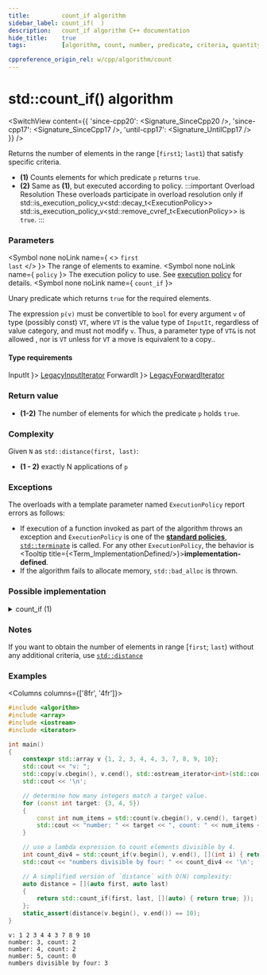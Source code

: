 ```yaml
---
title:         count_if algorithm
sidebar_label: count_if(  )
description:   count_if algorithm C++ documentation
hide_title:    true
tags:          [algorithm, count, number, predicate, criteria, quantity]

cppreference_origin_rel: w/cpp/algorithm/count
---
```



<!-- Terms -->


<!----------------- Codes ---------------------->


# std::count_if() algorithm

<SwitchView content={{
  'since-cpp20': <Signature_SinceCpp20 />,
  'since-cpp17': <Signature_SinceCpp17 />,
  'until-cpp17': <Signature_UntilCpp17 />
}} />

Returns the number of elements in the range [`first1`; `last1`) that satisfy specific criteria.

- **(1)** Counts elements for which predicate `p` returns `true`.
- **(2)** Same as **(1)**, but executed according to policy.
	:::important Overload Resolution
	These overloads participate in overload resolution only if
	<Until v='cpp20'> std::is_execution_policy_v&lt;std::decay_t&lt;ExecutionPolicy&gt;&gt; </Until> <Since v='cpp20'>std::is_execution_policy_v&lt;std::remove_cvref_t&lt;ExecutionPolicy&gt;&gt;</Since> is <code>true</code>.
	:::

### Parameters

<SymbolTable>

  <Symbol none noLink name={ <> <code>first</code> <br/> <code>last</code> </> }>
    The range of elements to examine.
  </Symbol>
  <Symbol none noLink name={ <code>policy</code> }>
    The execution policy to use. See <a href="#">execution policy</a> for details.
  </Symbol>
  <Symbol none noLink name={ <code>count_if</code> }>

Unary predicate which returns `true` for the required elements.

The expression `p(v)` must be convertible to `bool` for every argument `v` of type (possibly const) `VT`, where `VT` is the value type of `InputIt`, regardless of value category, and must not modify `v`. Thus, a parameter type of `VT&` is not allowed <Since v='cpp11'>, nor is <code>VT</code> unless for <code>VT</code> a move is equivalent to a copy.</Since>.


  </Symbol>
</SymbolTable>

#### Type requirements

<SymbolTable>
  <Symbol none noLink name={ <code>InputIt</code> }>
    <a href="/docs/named_req/LegacyInputIterator">LegacyInputIterator</a>
  </Symbol>
  <Symbol none noLink name={ <code>ForwardIt</code> }>
    <a href="/docs/named_req/LegacyForwardIterator">LegacyForwardIterator</a>
  </Symbol>
</SymbolTable>

### Return value

- **(1-2)** The number of elements for which the predicate `p` holds `true`.

### Complexity

Given `N` as `std::distance(first, last)`:

- **(1 - 2)** exactly N applications of `p`

### Exceptions

The overloads with a template parameter named `ExecutionPolicy` report errors as follows:
- If execution of a function invoked as part of the algorithm throws an exception and `ExecutionPolicy` is one of the [**standard policies**](#), [`std::terminate`](#) is called.
	For any other `ExecutionPolicy`, the behavior is <Tooltip title={<Term_ImplementationDefined/>}>**implementation-defined**</Tooltip>.
- If the algorithm fails to allocate memory, `std::bad_alloc` is thrown.

### Possible implementation

<details>
<summary>count_if (1)</summary>

```cpp
template<class InputIt, class UnaryPredicate>
typename iterator_traits<InputIt>::difference_type
    count_if(InputIt first, InputIt last, UnaryPredicate p)
{
    typename iterator_traits<InputIt>::difference_type ret = 0;
    for (; first != last; ++first)
        if (p(*first))
            ++ret;
    return ret;
}
```

</details>


### Notes

If you want to obtain the number of elements in range [`first`; `last`) without any additional criteria, use [`std::distance`](#)

### Examples

<Columns columns={['8fr', '4fr']}>
<div>

```cpp title='Main.cpp' showLineNumbers
#include <algorithm>
#include <array>
#include <iostream>
#include <iterator>

int main()
{
    constexpr std::array v {1, 2, 3, 4, 4, 3, 7, 8, 9, 10};
    std::cout << "v: ";
    std::copy(v.cbegin(), v.cend(), std::ostream_iterator<int>(std::cout, " "));
    std::cout << '\n';

    // determine how many integers match a target value.
    for (const int target: {3, 4, 5})
    {
        const int num_items = std::count(v.cbegin(), v.cend(), target);
        std::cout << "number: " << target << ", count: " << num_items << '\n';
    }

    // use a lambda expression to count elements divisible by 4.
    int count_div4 = std::count_if(v.begin(), v.end(), [](int i) { return i % 4 == 0; });
    std::cout << "numbers divisible by four: " << count_div4 << '\n';

    // A simplified version of `distance` with O(N) complexity:
    auto distance = [](auto first, auto last)
    {
        return std::count_if(first, last, [](auto) { return true; });
    };
    static_assert(distance(v.begin(), v.end()) == 10);
}
```

</div>
<div>

```plaintext title="Output"
v: 1 2 3 4 4 3 7 8 9 10
number: 3, count: 2
number: 4, count: 2
number: 5, count: 0
numbers divisible by four: 3
```

</div>
</Columns>
